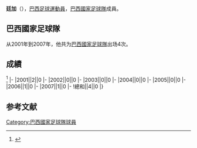 {{Infobox football biography
|name=廷加
|image=Tinga2.jpg
|fullname=Paulo César Fonseca do Nascimento
|birth_date={{Birth date and age|1978|1|13}}
|cityofbirth=[[阿雷格里港|阿雷格里港]]
|countryofbirth=[[巴西|巴西]]
|height=
|position=[[中场|中场]]
|currentclub=
|years=1996-2003<br/>1999<br/>2000<br/>2004<br/>2005-2006<br/>2006-2010<br/>2010-2012<br/>2012-2014
|clubs=[[甘美奧阿雷格里港足球會|甘美奧]]<br/>→[[川崎前鋒|川崎前鋒]]<br/>→[[保地花高足球競賽會|保地花高]]<br/>[[葡萄牙士砵亭俱樂部|士砵亭]]<br/>[[國際體育會|國際體育會]]<br/>[[多特蒙德足球俱樂部|多特蒙特]]<br/>[[國際體育會|國際體育會]]<br/>[[高士路體育會|高士路]]
|caps(goals)=
|nationalyears=2001-2007
|nationalteam=[[巴西國家足球隊|巴西]]
|nationalcaps(goals)=4 (0)
}}
'''廷加'''（{{Bd|1978年|1月13日||}}），[[巴西|巴西]][[足球|足球]][[運動員|運動員]]，[[巴西國家足球隊|巴西國家足球隊]]成員。

==巴西國家足球隊==
从2001年到2007年，他共为[[巴西國家足球隊|巴西國家足球隊]]出场4次。

==成績==
<ref>{{Cite web |url=http://www.national-football-teams.com/player/10138/Paulo_Cesar_Tinga.html |title=National Football Teams |access-date=2017-01-19 |archive-date=2021-03-20 |archive-url=https://web.archive.org/web/20210320160904/https://www.national-football-teams.com/player/10138/Paulo_Cesar_Tinga.html |dead-url=no }}</ref>
{{Football player national team statistics|JPN}}
|-
|2001||2||0
|-
|2002||0||0
|-
|2003||0||0
|-
|2004||0||0
|-
|2005||0||0
|-
|2006||1||0
|-
|2007||1||0
|-
!總和||4||0
|}

==参考文献==
{{Reflist}}

{{Soccer-player-stub}}
[[Category:巴西國家足球隊球員|Category:巴西國家足球隊球員]]